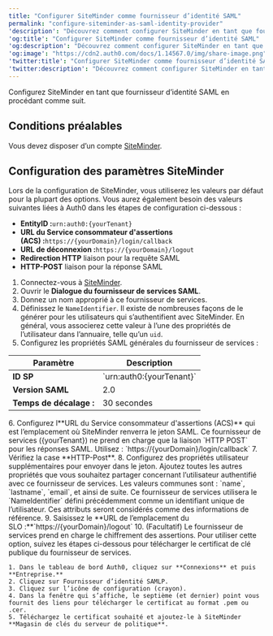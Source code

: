 ```yaml
---
title: "Configurer SiteMinder comme fournisseur d’identité SAML"
permalink: "configure-siteminder-as-saml-identity-provider"
'description': "Découvrez comment configurer SiteMinder en tant que fournisseur d’identité SAML à utiliser avec Auth0."
'og:title': "Configurer SiteMinder comme fournisseur d’identité SAML"
'og:description': "Découvrez comment configurer SiteMinder en tant que fournisseur d’identité SAML à utiliser avec Auth0."
'og:image': "https://cdn2.auth0.com/docs/1.14567.0/img/share-image.png"
'twitter:title': "Configurer SiteMinder comme fournisseur d’identité SAML"
'twitter:description': "Découvrez comment configurer SiteMinder en tant que fournisseur d’identité SAML à utiliser avec Auth0."
---
```


Configurez SiteMinder en tant que fournisseur d’identité <Tooltip href="/docs/docs/fr-ca/glossary?term=security-assertion-markup-language" tip="Security Assertion Markup Language (SAML)
Protocole normalisé permettant à deux parties d’échanger des informations d’authentification sans mot de passe." cta="Voir le glossaire">SAML</Tooltip> en procédant comme suit.

## Conditions préalables

Vous devez disposer d’un compte [SiteMinder](https://www.siteminder.com/login/).

## Configuration des paramètres SiteMinder

Lors de la configuration de SiteMinder, vous utiliserez les valeurs par défaut pour la plupart des options. Vous aurez également besoin des valeurs suivantes liées à Auth0 dans les étapes de configuration ci-dessous :

* **EntityID :**`urn:auth0:{yourTenant}`
* **URL du Service consommateur d'assertions (ACS) :**`https://{yourDomain}/login/callback`
* **URL de déconnexion :**`https://{yourDomain}/logout`
* **Redirection HTTP** liaison pour la requête SAML
* **HTTP-POST** liaison pour la réponse SAML

1. Connectez-vous à [SiteMinder](https://www.siteminder.com/login/).
2. Ouvrir le **Dialogue du fournisseur de services SAML**.
3. Donnez un nom approprié à ce fournisseur de services.
4. Définissez le `NameIdentifier`. Il existe de nombreuses façons de le générer pour les utilisateurs qui s’authentifient avec SiteMinder. En général, vous associerez cette valeur à l’une des propriétés de l’utilisateur dans l’annuaire, telle qu’un `uid`.
5. Configurez les propriétés SAML générales du fournisseur de services :

<table class="table"><thead>
<tr>
<th>Paramètre</th>
<th>Description</th>
</tr>
</thead>
<tbody>
<tr>
<td><strong>ID SP</strong></td>
<td>`urn:auth0:{yourTenant}`</td>
</tr>
<tr>
<td><strong>Version SAML</strong></td>
<td>2.0</td>
</tr>
<tr>
<td><strong>Temps de décalage :</strong></td>
<td>30 secondes</td>
</tr>
</tbody>
</table>
6. Configurez l**URL du Service consommateur d'assertions (ACS)** qui est l’emplacement où SiteMinder renverra le jeton SAML. Ce fournisseur de services ({yourTenant}) ne prend en charge que la liaison `HTTP POST` pour les réponses SAML. Utilisez :
   `https://{yourDomain}/login/callback`
7. Vérifiez la case **HTTP-Post**.
8. Configurez des propriétés utilisateur supplémentaires pour envoyer dans le jeton. Ajoutez toutes les autres propriétés que vous souhaitez partager concernant l’utilisateur authentifié avec ce fournisseur de services. Les valeurs communes sont : `name`, `lastname`, `email`, et ainsi de suite. Ce fournisseur de services utilisera le `NameIdentifier` défini précédemment comme un identifiant unique de l’utilisateur. Ces attributs seront considérés comme des informations de référence.
9. Saisissez le **URL de l’emplacement du SLO :**`https://{yourDomain}/logout`
10. (Facultatif) Le fournisseur de services prend en charge le chiffrement des assertions.
    Pour utiliser cette option, suivez les étapes ci-dessous pour télécharger le certificat de clé publique du fournisseur de services.

    1. Dans le tableau de bord Auth0, cliquez sur **Connexions** et puis **Entreprise.**
    2. Cliquez sur Fournisseur d’identité SAMLP.
    3. Cliquez sur l’icône de configuration (crayon).
    4. Dans la fenêtre qui s’affiche, le septième (et dernier) point vous fournit des liens pour télécharger le certificat au format .pem ou .cer.
    5. Téléchargez le certificat souhaité et ajoutez-le à SiteMinder **Magasin de clés du serveur de politique**.